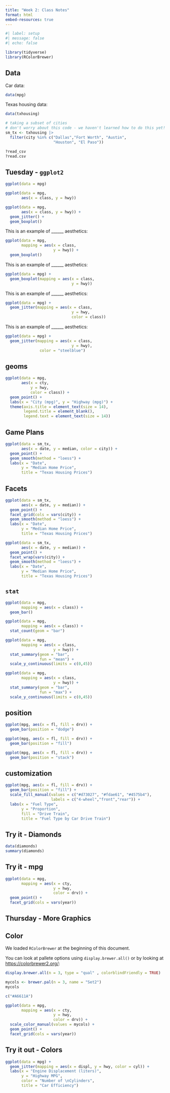 ```yaml
---
title: "Week 2: Class Notes"
format: html
embed-resources: true
---
```


```r
#| label: setup
#| message: false
#| echo: false

library(tidyverse)
library(RColorBrewer)
```

## Data

Car data:

```r
data(mpg)
```

Texas housing data:
```r
data(txhousing)

# taking a subset of cities 
# don't worry about this code - we haven't learned how to do this yet!
sm_tx <- txhousing |>
  filter(city %in% c("Dallas","Fort Worth", "Austin",
                     "Houston", "El Paso"))
```


```r
?read_csv
?read.csv
```


## Tuesday - `ggplot2`


```r
ggplot(data = mpg)
```

```r
ggplot(data = mpg, 
       aes(x = class, y = hwy))
```

```r
ggplot(data = mpg, 
       aes(x = class, y = hwy)) +
  geom_jitter() +
  geom_boxplot()
```


This is an example of ______ aesthetics:
```r
ggplot(data = mpg, 
       mapping = aes(x = class, 
                     y = hwy)) +
  geom_boxplot()
```


This is an example of ______ aesthetics:
```r
ggplot(data = mpg) +
  geom_boxplot(mapping = aes(x = class, 
                             y = hwy))
```


This is an example of ______ aesthetics:
```r
ggplot(data = mpg) +
  geom_jitter(mapping = aes(x = class, 
                             y = hwy,
                             color = class))
```


This is an example of ______ aesthetics:
```r
ggplot(data = mpg) +
  geom_jitter(mapping = aes(x = class, 
                             y = hwy),
               color = "steelblue")

```

## geoms
    
```r
ggplot(data = mpg,
       aes(x = cty,
           y = hwy,
           color = class)) +
  geom_point() +
  labs(x = "City (mpg)", y = "Highway (mpg)") +
  theme(axis.title = element_text(size = 14),
        legend.title = element_blank(),
        legend.text = element_text(size = 14))
```
                            

## Game Plans

```r
ggplot(data = sm_tx,
       aes(x = date, y = median, color = city)) + 
  geom_point() + 
  geom_smooth(method = "loess") + 
  labs(x = "Date",
       y = "Median Home Price",
       title = "Texas Housing Prices")
```

## Facets

```r
ggplot(data = sm_tx,
       aes(x = date, y = median)) + 
  geom_point() + 
  facet_grid(cols = vars(city)) +
  geom_smooth(method = "loess") + 
  labs(x = "Date",
       y = "Median Home Price",
       title = "Texas Housing Prices")
```

```r

ggplot(data = sm_tx,
       aes(x = date, y = median)) + 
  geom_point() + 
  facet_wrap(vars(city)) +
  geom_smooth(method = "loess") + 
  labs(x = "Date",
       y = "Median Home Price",
       title = "Texas Housing Prices")
```

##  `stat`


```r
ggplot(data = mpg,
       mapping = aes(x = class)) +
  geom_bar()
```

```r
ggplot(data = mpg,
       mapping = aes(x = class)) +
  stat_count(geom = "bar")
```

```r
ggplot(data = mpg,
       mapping = aes(x = class,
                     y = hwy)) +
  stat_summary(geom = "bar",
               fun = "mean") +
  scale_y_continuous(limits = c(0,45))
```

```r
ggplot(data = mpg,
       mapping = aes(x = class,
                     y = hwy)) +
  stat_summary(geom = "bar",
               fun = "max") +
  scale_y_continuous(limits = c(0,45))
```


## position

```r
ggplot(mpg, aes(x = fl, fill = drv)) + 
  geom_bar(position = "dodge")
```
```r
ggplot(mpg, aes(x = fl, fill = drv)) + 
  geom_bar(position = "fill")
```

```r
ggplot(mpg, aes(x = fl, fill = drv)) + 
  geom_bar(position = "stack")
```

## customization

```r
ggplot(mpg, aes(x = fl, fill = drv)) + 
  geom_bar(position = "fill") +
  scale_fill_manual(values = c("#d73027", "#fdae61", "#4575b4"),
                    labels = c("4-wheel","front","rear")) +
  labs(x = "Fuel Type", 
       y = "Proportion", 
       fill = "Drive Train",
       title = "Fuel Type by Car Drive Train")
```

## Try it - Diamonds

```r
data(diamonds)
summary(diamonds)
```


## Try it - mpg

```r
ggplot(data = mpg,
       mapping = aes(x = cty,
                     y = hwy,
                     color = drv)) +
  geom_point() +
  facet_grid(cols = vars(year))
```



## Thursday - More Graphics


## Color

We loaded `RColorBrewer` at the beginning of this document.


You can look at pallete options using `display.brewer.all()` or by looking at
[https://colorbrewer2.org/](https://colorbrewer2.org/):

```r
display.brewer.all(n = 3, type = "qual" , colorblindFriendly = TRUE)
```


```r
mycols <- brewer.pal(n = 3, name = "Set2")
mycols

c("#A6611A")
```


```r
ggplot(data = mpg,
       mapping = aes(x = cty,
                     y = hwy,
                     color = drv)) +
  scale_color_manual(values = mycols) +
  geom_point() +
  facet_grid(cols = vars(year))

```


## Try it out - Colors

```r
ggplot(data = mpg) + 
  geom_jitter(mapping = aes(x = displ, y = hwy, color = cyl)) + 
  labs(x = "Engine Displacement (liters)", 
       y = "Highway MPG", 
       color = "Number of \nCylinders",
       title = "Car Efficiency")
```